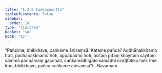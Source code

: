 ```yaml
---
title: "1.3.9 Caṅkamasutta"
tableOfContents: false
sidebar:
  order: 10
type: "tipitaka"
basket: "su"
book: "a5"
---
```



<DynamicBreadcrumb />

<Division number="29" book="a5">

<Paragraph number="123" book="a5">
“Pañcime, bhikkhave, caṅkame ānisaṃsā. Katame pañca? Addhānakkhamo hoti, padhānakkhamo hoti, appābādho hoti, asitaṃ pītaṃ khāyitaṃ sāyitaṃ sammā pariṇāmaṃ gacchati, caṅkamādhigato samādhi ciraṭṭhitiko hoti. Ime kho, bhikkhave, pañca caṅkame ānisaṃsā”ti.

</Paragraph>
</Division>

<Paragraph number="124" type="center" book="a5">
Navamaṃ.
</Paragraph>